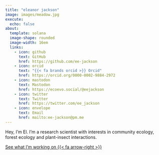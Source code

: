 ```yaml
---
title: "eleanor jackson"
image: images/meadow.jpg
execute:
  echo: false
about: 
  template: solana
  image-shape: rounded
  image-width: 16em
  links:
    - icon: github 
      text: GitHub
      href: https://github.com/ee-jackson
    - icon: orcid
      text: "{{< fa brands orcid >}} Orcid"
      href: https://orcid.org/0000-0002-9884-2972
    - icon: mastodon 
      text: Mastodon
      href: https://ecoevo.social/@eejackson
    - icon: twitter 
      text: Twitter
      href: https://twitter.com/ee_jackson
    - icon: envelope 
      text: Email
      href: mailto:ee-jackson@pm.me
---
```


Hey, I'm El. I'm a research scientist with interests in community ecology, forest ecology and plant-insect interactions.

[See what I'm working on {{< fa arrow-right >}}](/research.qmd)

<!-- mastodon verification -->

<a rel="me" href="https://ecoevo.social/@eejackson"></a>
